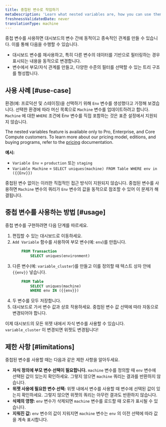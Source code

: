 ```yaml
---
title: 중첩된 변수로 작업하기
metaDescription: 'Learn what nested variables are, how you can use them, and their current limitations'
freshnessValidatedDate: never
translationType: machine
---
```


중첩 변수를 사용하면 대시보드의 변수 간에 동적이고 종속적인 관계를 만들 수 있습니다. 이를 통해 다음을 수행할 수 있습니다.

* 대시보드 변수를 재사용하고, 특히 다른 변수의 데이터를 기반으로 필터링하는 경우 표시되는 내용을 동적으로 변경합니다.
* 변수에서 부모/자식 관계를 만들고, 다양한 수준의 필터를 선택할 수 있는 트리 구조를 형성합니다.

## 사용 사례 [#use-case]

환경(예: 프로덕션 및 스테이징)을 선택하기 위해 `Env` 변수를 생성했다고 가정해 보겠습니다. 선택한 환경에 따라 머신 목록으로 `Machine` 변수를 업데이트하려고 합니다. `Machine` 에 대한 `WHERE` 조건에 Env 변수를 직접 포함하는 것은 표준 설정에서 지원되지 않습니다.

<Callout variant="important">The nested variables feature is available only to <DNT>Pro</DNT>, <DNT>Enterprise</DNT>, and <DNT>Core Compute customers</DNT>. To learn more about our pricing model, editions, and buying programs, refer to the [pricing](/docs/accounts/accounts-billing/new-relic-one-pricing-billing/new-relic-one-pricing-billing/) documentation.</Callout>

**예시:**

* `Variable Env` = `production` 또는 `staging`
* `Variable Machine` = `SELECT uniques(machine) FROM Table WHERE env in ({{Env}})`

중첩된 변수 없이는 이러한 직접적인 접근 방식이 지원되지 않습니다. 중첩된 변수를 사용하면 `Machine` 변수의 쿼리가 `Env` 변수의 값을 동적으로 참조할 수 있어 이 문제가 해결됩니다.

## 중첩 변수를 사용하는 방법 [#usage]

중첩 변수를 구현하려면 다음 단계를 따르세요.

1. 편집할 수 있는 대시보드로 이동하세요.
2. `Add Variable` 함수를 사용하여 부모 변수(예: `env`)를 만듭니다.
   ```sql
       FROM Transaction
           SELECT uniques(environment)
   ```
3. 다른 변수(예: `variable_cluster`)를 만들고 이를 정의할 때 텍스트 상자 안에 `{{env}}` 넣습니다.
   ```sql
       FROM Table
           SELECT uniques(machine)
           WHERE env IN ({{env}})
   ```
4. 두 변수를 모두 저장합니다.
5. 대시보드로 가서 변수 값과 상호 작용하세요. 중첩된 변수 값 선택에 따라 자동으로 변경되어야 합니다.

이제 대시보드의 모든 위젯 내에서 자식 변수를 사용할 수 있습니다. `variable_cluster` 이 변경되면 위젯도 변경됩니다!

## 제한 사항 [#limitations]

중첩된 변수를 사용할 때는 다음과 같은 제한 사항을 알아두세요.

* **자식 정의에 부모 변수 선택이 필요합니다.** `machine` 변수를 정의할 때 `env` 변수에 선택된 값이 있는지 확인하세요. 그렇지 않으면 `machine` 쿼리는 결과를 반환하지 않습니다.
* **위젯 사용에 필요한 변수 선택:** 위젯 내에서 변수를 사용할 때 변수에 선택된 값이 있는지 확인하세요. 그렇지 않으면 위젯의 쿼리는 아무런 결과도 반환하지 않습니다.
* **삭제의 영향:** `env` 변수가 삭제되면 `machine` 변수를 로드할 때 오류가 표시될 수 있습니다.
* **지워진 값:** `env` 변수의 값이 지워지면 `machine` 변수는 `env` 의 이전 선택에 따라 값을 계속 표시합니다.